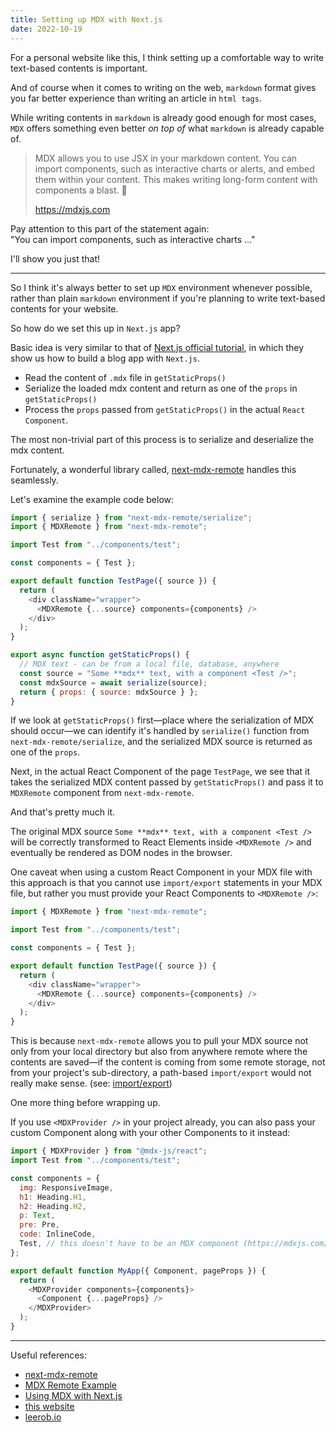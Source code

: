 ```yaml
---
title: Setting up MDX with Next.js
date: 2022-10-19
---
```


For a personal website like this, I think setting up a comfortable way to write text-based contents is important.

And of course when it comes to writing on the web, `markdown` format gives you far better experience than writing an article in `html tags`.

While writing contents in `markdown` is already good enough for most cases, `MDX` offers something even better _on top of_ what `markdown` is already capable of.

> MDX allows you to use JSX in your markdown content. You can import components, such as interactive charts or alerts, and embed them within your content. This makes writing long-form content with components a blast. 🚀
>
> https://mdxjs.com

Pay attention to this part of the statement again:  
"You can import components, such as interactive charts ..."

I'll show you just that!

<ChartExample />

---

So I think it's always better to set up `MDX` environment whenever possible, rather than plain `markdown` environment if you're planning to write text-based contents for your website.

So how do we set this up in `Next.js` app?

Basic idea is very similar to that of [Next.js official tutorial](https://nextjs.org/learn/basics/create-nextjs-app), in which they show us how to build a blog app with `Next.js`.

- Read the content of `.mdx` file in `getStaticProps()`
- Serialize the loaded mdx content and return as one of the `props` in `getStaticProps()`
- Process the `props` passed from `getStaticProps()` in the actual `React Component`.

The most non-trivial part of this process is to serialize and deserialize the mdx content.

Fortunately, a wonderful library called, [next-mdx-remote](https://github.com/hashicorp/next-mdx-remote) handles this seamlessly.

Let's examine the example code below:

```js title="next-mdx-remote#examples"
import { serialize } from "next-mdx-remote/serialize";
import { MDXRemote } from "next-mdx-remote";

import Test from "../components/test";

const components = { Test };

export default function TestPage({ source }) {
  return (
    <div className="wrapper">
      <MDXRemote {...source} components={components} />
    </div>
  );
}

export async function getStaticProps() {
  // MDX text - can be from a local file, database, anywhere
  const source = "Some **mdx** text, with a component <Test />";
  const mdxSource = await serialize(source);
  return { props: { source: mdxSource } };
}
```

If we look at `getStaticProps()` first&mdash;place where the serialization of MDX should occur&mdash;we can identify it's handled by `serialize()` function from `next-mdx-remote/serialize`, and the serialized MDX source is returned as one of the `props`.

Next, in the actual React Component of the page `TestPage`, we see that it takes the serialized MDX content passed by `getStaticProps()` and pass it to `MDXRemote` component from `next-mdx-remote`.

And that's pretty much it.

The original MDX source `Some **mdx** text, with a component <Test />` will be correctly transformed to React Elements inside `<MDXRemote />` and eventually be rendered as DOM nodes in the browser.

One caveat when using a custom React Component in your MDX file with this approach is that you cannot use `import/export` statements in your MDX file, but rather you must provide your React Components to `<MDXRemote />`:

```js
import { MDXRemote } from "next-mdx-remote";

import Test from "../components/test";

const components = { Test };

export default function TestPage({ source }) {
  return (
    <div className="wrapper">
      <MDXRemote {...source} components={components} />
    </div>
  );
}
```

This is because `next-mdx-remote` allows you to pull your MDX source not only from your local directory but also from anywhere remote where the contents are saved&mdash;if the content is coming from some remote storage, not from your project's sub-directory, a path-based `import/export` would not really make sense. (see: [import/export](https://github.com/hashicorp/next-mdx-remote#import--export))

One more thing before wrapping up.

If you use `<MDXProvider />` in your project already, you can also pass your custom Component along with your other Components to it instead:

```js title="my_next_project/pages/_app.js"
import { MDXProvider } from "@mdx-js/react";
import Test from "../components/test";

const components = {
  img: ResponsiveImage,
  h1: Heading.H1,
  h2: Heading.H2,
  p: Text,
  pre: Pre,
  code: InlineCode,
  Test, // this doesn't have to be an MDX component (https://mdxjs.com/table-of-components/#components)
};

export default function MyApp({ Component, pageProps }) {
  return (
    <MDXProvider components={components}>
      <Component {...pageProps} />
    </MDXProvider>
  );
}
```

---

Useful references:

- [next-mdx-remote](https://github.com/hashicorp/next-mdx-remote#import--export)
- [MDX Remote Example](https://github.com/vercel/next.js/tree/canary/examples/with-mdx-remote)
- [Using MDX with Next.js](https://nextjs.org/docs/advanced-features/using-mdx)
- [this website](https://github.com/sookmax/website)
- [leerob.io](https://github.com/leerob/leerob.io)
